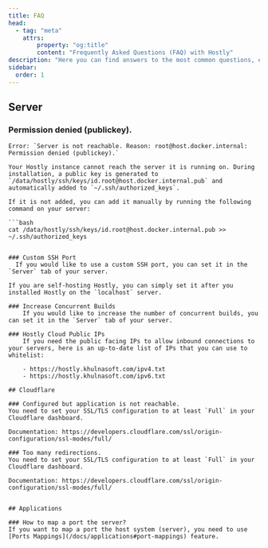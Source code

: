 ```yaml
---
title: FAQ
head:
  - tag: "meta"
    attrs:
        property: "og:title"
        content: "Frequently Asked Questions (FAQ) with Hostly"
description: "Here you can find answers to the most common questions, errors and problems."
sidebar:
  order: 1
---
```


## Server

### Permission denied (publickey).
    Error: `Server is not reachable. Reason: root@host.docker.internal: Permission denied (publickey).`

    Your Hostly instance cannot reach the server it is running on. During installation, a public key is generated to `/data/hostly/ssh/keys/id.root@host.docker.internal.pub` and automatically added to `~/.ssh/authorized_keys`.

    If it is not added, you can add it manually by running the following command on your server:

    ```bash
    cat /data/hostly/ssh/keys/id.root@host.docker.internal.pub >> ~/.ssh/authorized_keys
```

### Custom SSH Port
  If you would like to use a custom SSH port, you can set it in the `Server` tab of your server.

If you are self-hosting Hostly, you can simply set it after you installed Hostly on the `localhost` server.

### Increase Concurrent Builds
    If you would like to increase the number of concurrent builds, you can set it in the `Server` tab of your server.

### Hostly Cloud Public IPs
    If you need the public facing IPs to allow inbound connections to your servers, here is an up-to-date list of IPs that you can use to whitelist:

    - https://hostly.khulnasoft.com/ipv4.txt
    - https://hostly.khulnasoft.com/ipv6.txt

## Cloudflare

### Configured but application is not reachable.
You need to set your SSL/TLS configuration to at least `Full` in your Cloudflare dashboard.

Documentation: https://developers.cloudflare.com/ssl/origin-configuration/ssl-modes/full/

### Too many redirections.
You need to set your SSL/TLS configuration to at least `Full` in your Cloudflare dashboard.

Documentation: https://developers.cloudflare.com/ssl/origin-configuration/ssl-modes/full/


## Applications

### How to map a port the server?
If you want to map a port the host system (server), you need to use [Ports Mappings](/docs/applications#port-mappings) feature.
